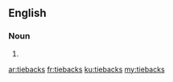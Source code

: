 ==English==

===Noun===
{{head|en|noun plural form}}

# {{plural of|tieback|lang=en}}

[[ar:tiebacks]]
[[fr:tiebacks]]
[[ku:tiebacks]]
[[my:tiebacks]]